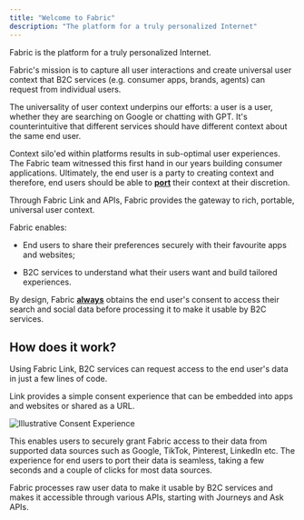 ```yaml
---
title: "Welcome to Fabric"
description: "The platform for a truly personalized Internet"
---
```


Fabric is the platform for a truly personalized Internet.

Fabric's mission is to capture all user interactions and create universal user context that B2C services (e.g. consumer apps, brands, agents) can request from individual users.&#x20;

The universality of user context underpins our efforts: a user is a user, whether they are searching on Google or chatting with GPT. It's counterintuitive that different services should have different context about the same end user.&#x20;

Context silo'ed within platforms results in sub-optimal user experiences. The Fabric team witnessed this first hand in our years building consumer applications. Ultimately, the end user is a party to creating context and therefore, end users should be able to **<u>port</u>** their context at their discretion.

Through Fabric Link and APIs, Fabric provides the gateway to rich, portable, universal user context.

Fabric enables:

* End users to share their preferences securely with their favourite apps and websites;

* B2C services to understand what their users want and build tailored experiences.

By design, Fabric **<u>always</u>** obtains the end user's consent to access their search and social data before processing it to make it usable by B2C services.

## How does it work?

Using Fabric Link, B2C services can request access to the end user's data in just a few lines of code.

Link provides a simple consent experience that can be embedded into apps and websites or shared as a URL.&#x20;

![Illustrative Consent Experience](/images/welcome/consent.png "Illustrative Consent Experience")

This enables users to securely grant Fabric access to their data from supported data sources such as Google, TikTok, Pinterest, LinkedIn etc. The experience for end users to port their data is seamless, taking a few seconds and a couple of clicks for most data sources.

Fabric processes raw user data to make it usable by B2C services and makes it accessible through various APIs, starting with Journeys and Ask APIs.
